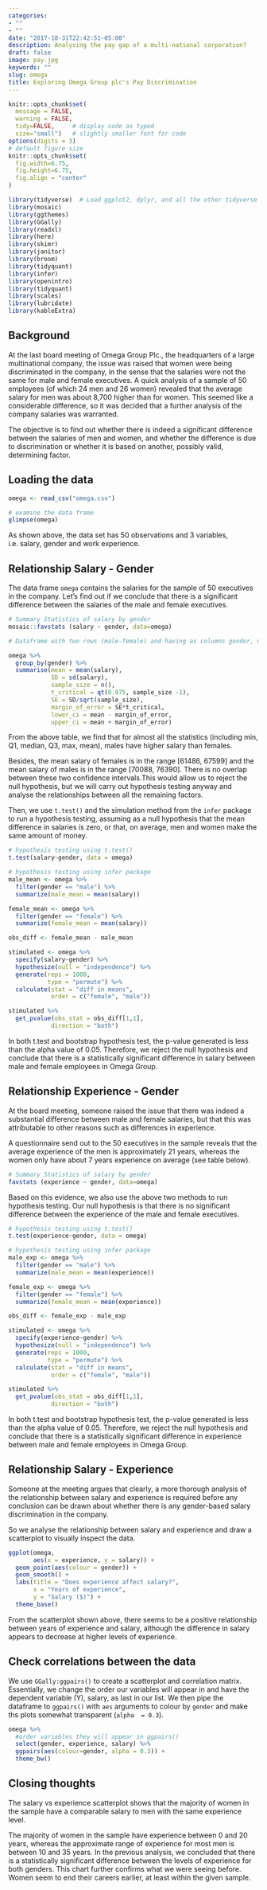 ```yaml
---
categories:
- ""
- ""
date: "2017-10-31T22:42:51-05:00"
description: Analysing the pay gap of a multi-national corporation?
draft: false
image: pay.jpg
keywords: ""
slug: omega
title: Exploring Omega Group plc's Pay Discrimination
---
```

```r
knitr::opts_chunk$set(
  message = FALSE, 
  warning = FALSE, 
  tidy=FALSE,     # display code as typed
  size="small")   # slightly smaller font for code
options(digits = 3)
# default figure size
knitr::opts_chunk$set(
  fig.width=6.75, 
  fig.height=6.75,
  fig.align = "center"
)
```

```r

library(tidyverse)  # Load ggplot2, dplyr, and all the other tidyverse packages
library(mosaic)
library(ggthemes)
library(GGally)
library(readxl)
library(here)
library(skimr)
library(janitor)
library(broom)
library(tidyquant)
library(infer)
library(openintro)
library(tidyquant)
library(scales)
library(lubridate)
library(kableExtra)
```


## Background

At the last board meeting of Omega Group Plc., the headquarters of a large multinational company, the issue was raised that women were being discriminated in the company, in the sense that the salaries were not the same for male and female executives. A quick analysis of a sample of 50 employees (of which 24 men and 26 women) revealed that the average salary for men was about 8,700 higher than for women. This seemed like a considerable difference, so it was decided that a further analysis of the company salaries was warranted. 

The objective is to find out whether there is indeed a significant difference between the salaries of men and women, and whether the difference is due to discrimination or whether it is based on another, possibly valid, determining factor. 

## Loading the data


```r

omega <- read_csv("omega.csv")

# examine the data frame
glimpse(omega) 

```

As shown above, the data set has 50 observations and 3 variables, i.e. salary, gender and work experience.

## Relationship Salary - Gender

The data frame `omega`  contains the salaries for the sample of 50 executives in the company. Let's find out if we conclude that there is a significant difference between the salaries of the male and female executives.

```r

# Summary Statistics of salary by gender
mosaic::favstats (salary ~ gender, data=omega) 

# Dataframe with two rows (male-female) and having as columns gender, mean, SD, sample size, the t-critical value, the standard error, the margin of error, and the low/high endpoints of a 95% condifence interval

omega %>%
  group_by(gender) %>%
  summarise(mean = mean(salary),
            SD = sd(salary),
            sample_size = n(),
            t_critical = qt(0.975, sample_size -1),
            SE = SD/sqrt(sample_size),
            margin_of_error = SE*t_critical,
            lower_ci = mean - margin_of_error,
            upper_ci = mean + margin_of_error)

```


From the above table, we find that for almost all the statistics (including min, Q1, median, Q3, max, mean), males have higher salary than females. 

Besides, the mean salary of females is in the range [61486, 67599] and the mean salary of males is in the range [70088, 76390]. There is no overlap between these two confidence intervals.This would allow us to reject the null hypothesis, but we will carry out hypothesis testing anyway and analyse the relationships between all the remaining factors.

Then, we use `t.test()` and the simulation method from the `infer` package to run a hypothesis testing, assuming as a null hypothesis that the mean difference in salaries is zero, or that, on average, men and women make the same amount of money. 

```r

# hypothesis testing using t.test() 
t.test(salary~gender, data = omega)

# hypothesis testing using infer package
male_mean <- omega %>%
  filter(gender == "male") %>%
  summarize(male_mean = mean(salary))

female_mean <- omega %>%
  filter(gender == "female") %>%
  summarize(female_mean = mean(salary))

obs_diff <- female_mean - male_mean

stimulated <- omega %>%
  specify(salary~gender) %>%
  hypothesize(null = "independence") %>%
  generate(reps = 1000,
           type = "permute") %>%
  calculate(stat = "diff in means",
            order = c("female", "male"))

stimulated %>%
  get_pvalue(obs_stat = obs_diff[1,1],
            direction = "both")

```

In both t.test and bootstrap hypothesis test, the p-value generated is less than the alpha value of 0.05. Therefore, we reject the null hypothesis and conclude that there is a statistically significant difference in salary between male and female employees in Omega Group. 

## Relationship Experience - Gender

At the board meeting, someone raised the issue that there was indeed a substantial difference between male and female salaries, but that this was attributable to other reasons such as differences in experience. 

A questionnaire send out to the 50 executives in the sample reveals that the average experience of the men is approximately 21 years, whereas the women only have about 7 years experience on average (see table below).

```r

# Summary Statistics of salary by gender
favstats (experience ~ gender, data=omega)

```

Based on this evidence, we also use the above two methods to run hypothesis testing. Our null hypothesis is that there is no significant difference between the experience of the male and female executives.  

```r

# hypothesis testing using t.test() 
t.test(experience~gender, data = omega)

# hypothesis testing using infer package
male_exp <- omega %>%
  filter(gender == "male") %>%
  summarize(male_mean = mean(experience))

female_exp <- omega %>%
  filter(gender == "female") %>%
  summarize(female_mean = mean(experience))

obs_diff <- female_exp - male_exp

stimulated <- omega %>%
  specify(experience~gender) %>%
  hypothesize(null = "independence") %>%
  generate(reps = 1000,
           type = "permute") %>%
  calculate(stat = "diff in means",
            order = c("female", "male"))

stimulated %>%
  get_pvalue(obs_stat = obs_diff[1,1],
            direction = "both")

```

In both t.test and bootstrap hypothesis test, the p-value generated is less than the alpha value of 0.05. Therefore, we reject the null hypothesis and conclude that there is a statistically significant difference in experience between male and female employees in Omega Group. 

## Relationship Salary - Experience

Someone at the meeting argues that clearly, a more thorough analysis of the relationship between salary and experience is required before any conclusion can be drawn about whether there is any gender-based salary discrimination in the company.

So we analyse the relationship between salary and experience and draw a scatterplot to visually inspect the data.


```r

ggplot(omega, 
       aes(x = experience, y = salary)) + 
  geom_point(aes(colour = gender)) + 
  geom_smooth() + 
  labs(title = "Does experience affect salary?",
       x = "Years of experience",
       y = "Salary ($)") + 
  theme_base()

```

From the scatterplot shown above, there seems to be a positive relationship between years of experience and salary, although the difference in salary appears to decrease at higher levels of experience.

## Check correlations between the data

We use `GGally:ggpairs()` to create a scatterplot and correlation matrix. Essentially, we change the order our variables will appear in and have the dependent variable (Y), salary, as last in our list. We then pipe the dataframe to `ggpairs()` with `aes` arguments to colour by `gender` and make ths plots somewhat transparent (`alpha  = 0.3`).

```r

omega %>% 
  #order variables they will appear in ggpairs()
  select(gender, experience, salary) %>% 
  ggpairs(aes(colour=gender, alpha = 0.3)) + 
  theme_bw()

```

## Closing thoughts

The salary vs experience scatterplot shows that the majority of women in the sample have a comparable salary to men with the same experience level.

The majority of women in the sample have experience between 0 and 20 years, whereas the approximate range of experience for most men is between 10 and 35 years. In the previous analysis, we concluded that there is a statistically significant difference between the levels of experience for both genders. This chart further confirms what we were seeing before. Women seem to end their careers earlier, at least within the given sample.